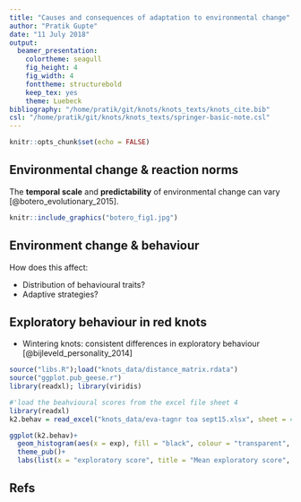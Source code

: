 ```yaml
---
title: "Causes and consequences of adaptation to environmental change"
author: "Pratik Gupte"
date: "11 July 2018"
output: 
  beamer_presentation: 
    colortheme: seagull
    fig_height: 4
    fig_width: 4
    fonttheme: structurebold
    keep_tex: yes
    theme: Luebeck
bibliography: "/home/pratik/git/knots/knots_texts/knots_cite.bib"
csl: "/home/pratik/git/knots/knots_texts/springer-basic-note.csl"
---
```


```r
knitr::opts_chunk$set(echo = FALSE)
```

## Environmental change & reaction norms

The **temporal scale** and **predictability** of environmental change can vary [@botero_evolutionary_2015].

```r
knitr::include_graphics("botero_fig1.jpg")
```


## Environment change & behaviour

How does this affect:

- Distribution of behavioural traits?
- Adaptive strategies?

## Exploratory behaviour in red knots

- Wintering knots: consistent differences in exploratory behaviour [@bijleveld_personality_2014]

```r
source("libs.R");load("knots_data/distance_matrix.rdata")
source("ggplot.pub_geese.r")
library(readxl); library(viridis)
```

```r
#'load the beahvioural scores from the excel file sheet 4
library(readxl)
k2.behav = read_excel("knots_data/eva-tagnr toa sept15.xlsx", sheet = 4) %>% mutate(id = as.character(tagnr), exp = as.numeric(exp))
```

```r
ggplot(k2.behav)+
  geom_histogram(aes(x = exp), fill = "black", colour = "transparent", bins = 15)+
  theme_pub()+
  labs(list(x = "exploratory score", title = "Mean exploratory score", caption = "From Eva Kok, COS-NIOZ, 2017"))
```

## Refs

